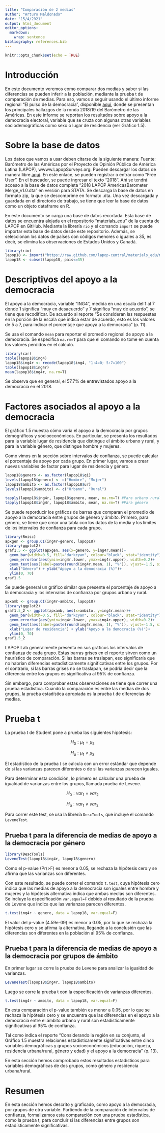 ```yaml
---
title: "Comparación de 2 medias"
author: "Arturo Maldonado"
date: "15/4/2021"
output: html_document
editor_options: 
  markdown: 
    wrap: sentence
bibliography: references.bib
---
```


```r
knitr::opts_chunk$set(echo = TRUE)
```

# Introducción

En este documento veremos como comparar dos medias y saber si las diferencias se pueden inferir a la población, mediante la prueba t de comparación de medias.
Para eso, vamos a seguir usando el último informe regional "El pulso de la democracia", disponible [aquí](https://www.vanderbilt.edu/lapop/ab2018/2018-19_AmericasBarometer_Regional_Report_Spanish_W_03.27.20.pdf), donde se presentan los principales hallazgos de la ronda 2018/19 del Barómetro de las Américas.
En este informe se reportan los resultados sobre apoyo a la democracia electoral, variable que se cruza con algunas otras variables sociodemográficas como sexo o lugar de residencia (ver Gráfico 1.5).

# Sobre la base de datos

Los datos que vamos a usar deben citarse de la siguiente manera: Fuente: Barómetro de las Américas por el Proyecto de Opinión Pública de América Latina (LAPOP), wwww.LapopSurveys.org.
Pueden descargar los datos de manera libre [aquí](http://datasets.americasbarometer.org/database/login.php).
En este enlace, se pueden registrar o entrar como "Free User".
En el buscador, se puede ingresar el texto "2018".
Ahí se tendrá acceso a la base de datos completa "2018 LAPOP AmericasBarometer Merge_v1.0.dta" en versión para STATA.
Se descarga la base de datos en formato zip, la que se descomprime en formato .dta.
Una vez descargada y guardada en el directorio de trabajo, se tiene que leer la base de datos como un objeto dataframe en R.

En este documento se carga una base de datos recortada.
Esta base de datos se encuentra alojada en el repositorio "materials_edu" de la cuenta de LAPOP en GitHub.
Mediante la librería `rio` y el comando `import` se puede importar esta base de datos desde este repositorio.
Además, se seleccionan los datos de países con códigos menores o iguales a 35, es decir, se elimina las observaciones de Estados Unidos y Canadá.

```r
library(rio)
lapop18 <- import("https://raw.github.com/lapop-central/materials_edu/main/LAPOP_AB_Merge_2018_v1.0.sav")
lapop18 <- subset(lapop18, pais<=35)
```

# Descriptivos del apoyo a la democracia

El apoyo a la democracia, variable "ING4", medida en una escala del 1 al 7 donde 1 significa "muy en desacuerdo" y 7 significa "muy de acuerdo", se tiene que recodificar.
De acuerdo al reporte "Se consideran las respuestas en la porción de la escala que indica estar de acuerdo, esto es los valores de 5 a 7, para indicar el porcentaje que apoya a la democracia" (p. 11).

Se usa el comando `mean` para reportar el promedio regional de apoyo a la democracia.
Se especifica `na.rm=T` para que el comando no tome en cuenta los valores perdidos en el cálculo.

```r
library(car)
table(lapop18$ing4)
lapop18$ing4r <- recode(lapop18$ing4, "1:4=0; 5:7=100")
table(lapop18$ing4r)
mean(lapop18$ing4r, na.rm=T)
```

Se observa que en general, el 57.7% de entrevistados apoyo a la democracia en el 2018.

# Factores asociados al apoyo a la democracia

El gráfico 1.5 muestra cómo varía el apoyo a la democracia por grupos demográficos y socioeconómicos.
En particular, se presenta los resultados para la variable lugar de residencia que distingue el ámbito urbano y rural, y para la variable género, que distingue hombre y mujeres.

Como vimos en la sección sobre intervalos de confianza, se puede calcular el porcentaje de apoyo por cada grupo.
En primer lugar, vamos a crear nuevas variables de factor para lugar de residencia y género.

```r
lapop18$genero <- as.factor(lapop18$q1)
levels(lapop18$genero) <- c("Hombre", "Mujer")
lapop18$ambito <- as.factor(lapop18$ur)
levels(lapop18$ambito) <- c("Urbano", "Rural")
```

```r
tapply(lapop18$ing4r, lapop18$genero, mean, na.rm=T) #Para urbano rural
tapply(lapop18$ing4r, lapop18$ambito, mean, na.rm=T) #Para género
```

Se puede reporducir los gráficos de barras que comparan el promedio de apoyo a la democracia entre grupos de género y ámbito.
Primero, para género, se tiene que crear una tabla con los datos de la media y los límites de los intervalos de confianza para cada grupo.

```r
library(Rmisc)
apxgen <- group.CI(ing4r~genero, lapop18)
library(ggplot2)
graf1.5 <- ggplot(apxgen, aes(x=genero, y=ing4r.mean))+
  geom_bar(width=0.5, fill="darkcyan", colour="black", stat="identity")+
  geom_errorbar(aes(ymin=ing4r.lower, ymax=ing4r.upper), width=0.2)+
  geom_text(aes(label=paste(round(ing4r.mean, 1), "%")), vjust=-1.5, size=4)+
  xlab("Género") + ylab("Apoyo a la democracia (%)")+
  ylim(0, 70)
graf1.5
```

Se puede general un gráfico similar que presente el porcentaje de apoyo a la democracia y los intervalos de confianza por grupos urbano y rural.

```r
apxamb <- group.CI(ing4r~ambito, lapop18)
library(ggplot2)
graf1.5_2 <- ggplot(apxamb, aes(x=ambito, y=ing4r.mean))+
  geom_bar(width=0.5, fill="darkcyan", colour="black", stat="identity")+
  geom_errorbar(aes(ymin=ing4r.lower, ymax=ing4r.upper), width=0.2)+
  geom_text(aes(label=paste(round(ing4r.mean, 1), "%")), vjust=-1.5, size=4)+
  xlab("Lugar de residencia") + ylab("Apoyo a la democracia (%)")+
  ylim(0, 70)
graf1.5_2
```

LAPOP Lab generalmente presenta en sus gráficos los intervalos de confianza de cada grupo.
Estas barras grises en el reporte sirven como un heurístico de comparación.
Si las barras se traslapan, eso significaría que no habrían diferencias estadísticamente significativas entre los grupos.
Por el contrario, si las barras grises no se traslapan, se podría decir que la diferencia entre los grupos es significativa al 95% de confianza.

Sin embargo, para comprobar estas observaciones se tiene que correr una prueba estadística.
Cuando la comparación es entre las medias de dos grupos, la prueba estadística apropiada es la prueba t de diferencias de medias.

# Prueba t

La prueba t de Student pone a prueba las siguientes hipótesis:

$$
H_0: µ_1 = µ_2
$$

$$
H_a: µ_1 ≠ µ_2
$$

El estadístico de la prueba t se calcula con un error estándar que depende de si las varianzas parecen diferentes o de si las varianzas parecen iguales.

Para determinar esta condición, lo primero es calcular una prueba de igualdad de varianzas entre los grupos, llamada prueba de Levene.

$$
H_0: var_1 = var_2
$$

$$
H_a: var_1 ≠ var_2
$$

Para correr este test, se usa la librería `DescTools`, que incluye el comando `LeveneTest`.

## Prueba t para la diferencia de medias de apoyo a la democracia por género

```r
library(DescTools)
LeveneTest(lapop18$ing4r, lapop18$genero)
```

Como el p-value (Pr(\>F) es menor a 0.05, se rechaza la hipótesis cero y se afirma que las varianzas son diferentes.

Con este resultado, se puede correr el comando `t.test`, cuya hipótesis cero indica que las medias de apoyo a la democracia son iguales entre hombre y mujeres y la hipótesis alternativa indica que ambas medias son diferentes.
Se incluye la especificación `var.equal=F` debido al resultado de la prueba de Levene que indica que las varianzas parecen diferentes.

```r
t.test(ing4r ~ genero, data = lapop18, var.equal=F)
```

El valor del p-value (4.59e-09) es menor a 0.05, por lo que se rechaza la hipótesis cero y se afirma la alternativa, llegando a la conclusión que las diferencias son diferentes en la población al 95% de confianza.

## Prueba t para la diferencia de medias de apoyo a la democracia por grupos de ámbito

En primer lugar se corre la prueba de Levene para analizar la igualdad de varianzas.

```r
LeveneTest(lapop18$ing4r, lapop18$ambito)
```

Luego se corre la prueba t con la especificación de varianzas diferentes.

```r
t.test(ing4r ~ ambito, data = lapop18, var.equal=F)
```

En esta comparación el p-value también es menor a 0.05, por lo que se rechaza la hipótesis cero y se encuentra que las diferencias en el apoyo a la democracia entre el ámbito urbano y rural son estadísticamente significativas al 95% de confianza.

Tal como indica el reporte "Considerando la región en su conjunto, el Gráfico 1.5 muestra relaciones estadísticamente significativas entre cinco variables demográficas y grupos socioeconómicos (educación, riqueza, residencia urbana/rural, género y edad) y el apoyo a la democracia" (p. 13).

En esta sección hemos comprobado estos resultados estadísticos para variables demográficas de dos grupos, como género y residencia urbana/rural.

# Resumen

En esta sección hemos descrito y graficado, como apoyo a la democracia, por grupos de otra variable.
Partiendo de la comparación de intervalos de confianza, formalizamos esta comparación con una prueba estadística, como la prueba t, para concluir si las diferencias entre grupos son estadísticamente significativas.
